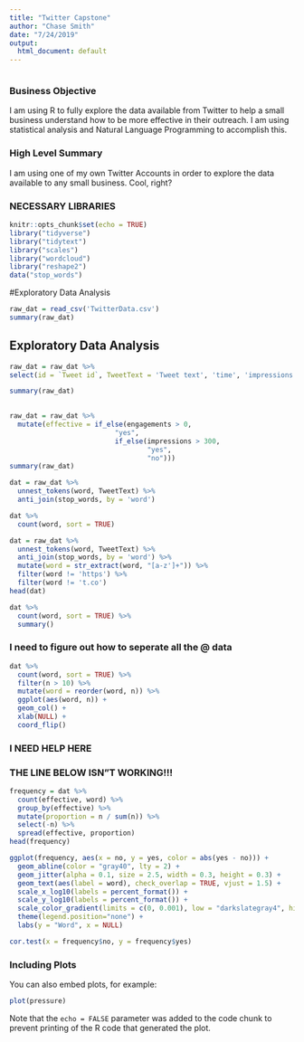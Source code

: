 ```yaml
---
title: "Twitter Capstone"
author: "Chase Smith"
date: "7/24/2019"
output:
  html_document: default
---
```


```r

```


### Business Objective

I am using R to fully explore the data available from Twitter to help a small business understand how to be more effective in their outreach.  I am using statistical analysis and Natural Language Programming to accomplish this.

### High Level Summary

I am using one of my own Twitter Accounts in order to explore the data available to any small business.  Cool, right?


### NECESSARY LIBRARIES
```r
knitr::opts_chunk$set(echo = TRUE)
library("tidyverse")
library("tidytext")
library("scales")
library("wordcloud")
library("reshape2")
data("stop_words")

```


#Exploratory Data Analysis
```r
raw_dat = read_csv('TwitterData.csv')
summary(raw_dat)
```

## Exploratory Data Analysis
```r


raw_dat = raw_dat %>%
select(id = `Tweet id`, TweetText = 'Tweet text', 'time', 'impressions', 'engagements', 'retweets', 'replies', 'likes')

summary(raw_dat)
  
```

```r
raw_dat = raw_dat %>%
  mutate(effective = if_else(engagements > 0,
                          "yes",
                          if_else(impressions > 300,
                                  "yes",
                                  "no")))
summary(raw_dat)

```


```r
dat = raw_dat %>%
  unnest_tokens(word, TweetText) %>%
  anti_join(stop_words, by = 'word')
```


```r
dat %>%
  count(word, sort = TRUE)
```


```r
dat = raw_dat %>%
  unnest_tokens(word, TweetText) %>%
  anti_join(stop_words, by = 'word') %>%
  mutate(word = str_extract(word, "[a-z']+")) %>%
  filter(word != 'https') %>%
  filter(word != 't.co')
head(dat)
```

```r
dat %>%
  count(word, sort = TRUE) %>%
  summary()
```

### I need to figure out how to seperate all the @ data

```r
dat %>%
  count(word, sort = TRUE) %>%
  filter(n > 10) %>%
  mutate(word = reorder(word, n)) %>%
  ggplot(aes(word, n)) +
  geom_col() +
  xlab(NULL) +
  coord_flip()
```

### I NEED HELP HERE
###  THE LINE BELOW ISN"T WORKING!!!


```r
frequency = dat %>% 
  count(effective, word) %>%
  group_by(effective) %>%
  mutate(proportion = n / sum(n)) %>%
  select(-n) %>%
  spread(effective, proportion) 
head(frequency)
```


```r
ggplot(frequency, aes(x = no, y = yes, color = abs(yes - no))) +
  geom_abline(color = "gray40", lty = 2) +
  geom_jitter(alpha = 0.1, size = 2.5, width = 0.3, height = 0.3) +
  geom_text(aes(label = word), check_overlap = TRUE, vjust = 1.5) +
  scale_x_log10(labels = percent_format()) +
  scale_y_log10(labels = percent_format()) +
  scale_color_gradient(limits = c(0, 0.001), low = "darkslategray4", high = "gray75") +
  theme(legend.position="none") +
  labs(y = "Word", x = NULL)
```


```r
cor.test(x = frequency$no, y = frequency$yes)
```

















### Including Plots

You can also embed plots, for example:

```r
plot(pressure)
```

Note that the `echo = FALSE` parameter was added to the code chunk to prevent printing of the R code that generated the plot.

